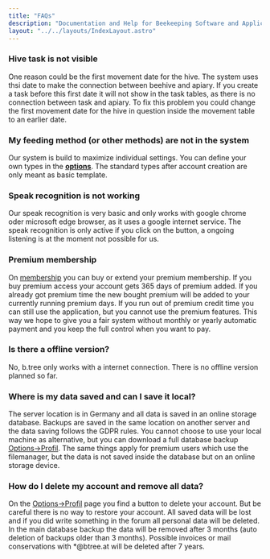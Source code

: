 ```yaml
---
title: "FAQs"
description: "Documentation and Help for Beekeeping Software and Application"
layout: "../../layouts/IndexLayout.astro"
---
```


### Hive task is not visible

One reason could be the first movement date for the hive. The system uses thsi date to make the connection between beehive and apiary. If you create a task before this first date it will not show in the task tables, as there is no connection between task and apiary. To fix this problem you could change the first movement date for the hive in question inside the movement table to an earlier date.

### My feeding method (or other methods) are not in the system

Our system is build to maximize individual settings. You can define your own types in the **[options](https://www.btree.at/app/settings/)**. The standard types after account creation are only meant as basic template.

### Speak recognition is not working

Our speak recognition is very basic and only works with google chrome oder microsoft edge browser, as it uses a google internet service. The speak recognition is only active if you click on the button, a ongoing listening is at the moment not possible for us.

### Premium membership

On [membership](https://www.btree.at/app/membership/) you can buy or extend your premium membership. If you buy premium access your account gets 365 days of premium added. If you already got premium time the new bought premium will be added to your currently running premium days. If you run out of premium credit time you can still use the application, but you cannot use the premium features. This way we hope to give you a fair system without monthly or yearly automatic payment and you keep the full control when you want to pay.

### Is there a offline version?

No, b.tree only works with a internet connection. There is no offline version planned so far.

### Where is my data saved and can I save it local?

The server location is in Germany and all data is saved in an online storage database. Backups are saved in the same location on another server and the data saving follows the GDPR rules. You cannot choose to use your local machine as alternative, but you can download a full database backup [Options->Profil](https://www.btree.at/app/profile/). The same things apply for premium users which use the filemanager, but the data is not saved inside the database but on an online storage device.

### How do I delete my account and remove all data?

On the [Options->Profil](https://www.btree.at/app/profile/) page you find a button to delete your account. But be careful there is no way to restore your account. All saved data will be lost and if you did write something in the forum all personal data will be deleted. In the main database backup the data will be removed after 3 months (auto deletion of backups older than 3 months). Possible invoices or mail conservations with \*@btree.at will be deleted after 7 years.

